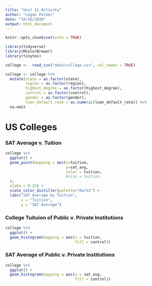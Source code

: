 ---
title: "Unit 11 Activity"
author: "Logan Parker"
date: "10/26/2020"
output: html_document
---

```{r setup}
knitr::opts_chunk$set(echo = TRUE)
```

```{r load-libraries}
library(tidyverse)
library(RColorBrewer)
library(tinytex)
```

```{r load-college}
college <-  read_csv("data/college.csv", col_names = TRUE)

college <- college %>%
  mutate(state = as.factor(state),
         region = as.factor(region),
         highest_degree = as.factor(highest_degree),
         control = as.factor(control),
         gender = as.factor(gender),
         loan_default_rate = as.numeric(loan_default_rate)) %>%
  na.omit

```
# US Colleges
### SAT Average v. Tuition
```{r scatterplot-college}
college %>%
  ggplot() +
  geom_point(mapping = aes(x=tuition,
                           y=sat_avg, 
                           color = tuition,
                           #size = tuition,
  ),
  alpha = 0.25) +
  scale_color_distiller(palette="Dark2") +
  labs("SAT Average by Tuition",
       x = "Tuition",
       y = "SAT Average")

```

### College Tuituion of Public v. Private Institutions

```{r histogram-tuition, message=FALSE}
college %>%
  ggplot() +
  geom_histogram(mapping = aes(x = tuition,
                               fill = control))

```

### SAT Average of Public v. Private Institutions

```{r histogram-sat, message=FALSE}
college %>%
  ggplot() +
  geom_histogram(mapping = aes(x = sat_avg,
                               fill = control))

```

